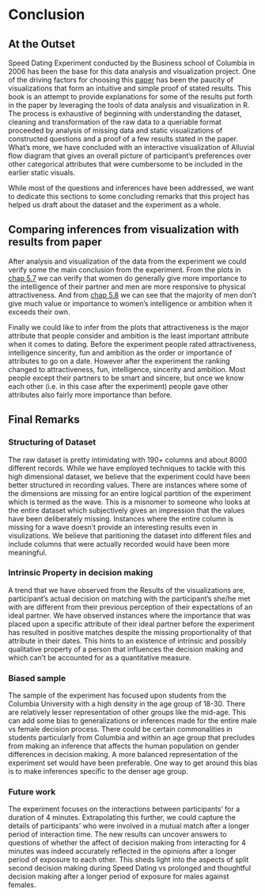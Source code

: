 # Conclusion

## At the Outset

Speed Dating Experiment conducted by the Business school of Columbia in 2006 has been the base for this data analysis and visualization project. One of the driving factors for choosing this [paper](https://www0.gsb.columbia.edu/mygsb/faculty/research/pubfiles/867/fisman%20iyengar.pdf) has been the paucity of visualizations that form an intuitive and simple proof of stated results. This book is an attempt to provide explanations for some of the results put forth in the paper by leveraging the tools of data analysis and visualization in R. The process is exhaustive of beginning with understanding the dataset, cleaning and transformation of the raw data to a queriable format proceeded by analysis of missing data and static visualizations of constructed questions and a proof of a few results stated in the paper. What's more, we have concluded with an interactive visualization of Alluvial flow diagram that gives an overall picture of participant's preferences over other categorical attributes that were  cumbersome to be included in the earlier static visuals.

While most of the questions and inferences have been addressed, we want to dedicate this sections to some concluding remarks that this project has helped us draft about the dataset and the experiment as a whole.

## Comparing inferences from visualization with results from paper

After analysis and visualization of the data from the experiment we could verify some the main conclusion from the experiment. From the plots in [chap 5.7](https://amruthasundar.github.io/final-edav-project/results.html#importance-of-attributes-for-each-gender-group) we can verify that women do generally give more importance to the intelligence of their partner and men are more responsive to physical attractiveness. And from [chap 5.8](https://amruthasundar.github.io/final-edav-project/results.html#perception-of-different-groups-of-people-regarding-importance-of-attributes) we can see that the majority of men don’t give much value or importance to women’s intelligence or ambition when it exceeds their own.

Finally we could like to infer from the plots that attractiveness is the major attribute that people consider and ambition is the least important attribute when it comes to dating. Before the experiment people rated attractiveness, intelligence sincerity, fun and ambition as the order or importance of attributes to go on a date. However after the experiment the ranking changed to attractiveness, fun, intelligence, sincerity and ambition. Most people except their partners to be smart and sincere, but once we know each other (i.e. in this case after the experiment) people gave other attributes also fairly more importance than before.

## Final Remarks

### Structuring of Dataset
The raw dataset is pretty intimidating with 190+ columns and about 8000 different records. While we have employed techniques to tackle with this high dimensional dataset, we believe that the experiment could have been better structured in recording values. There are instances where some of the dimensions are missing for an entire logical partition of the experiment which is termed as the wave. This is a misnomer to someone who looks at the entire dataset which subjectively gives an impression that the values have been deliberately missing. Instances where the entire column is missing for a wave doesn't provide an interesting results even in visulizations. We believe that paritioning the dataset into different files and include columns that were actually recorded would have been more meaningful.

### Intrinsic Property in decision making
A trend that we have observed from the Results of the visualizations are, participant's actual decision on matching with the participant's she/he met with are different from their previous perception of their expectations of an ideal partner. We have observed instances where the importance that was placed upon a specific attribute of their ideal partner before the experiment has resulted in positive matches despite the missing proportionality of that attribute in their dates. This hints to an existence of intrinsic and possibly qualitative property of a person that influences the decision making and which can't be accounted for as a quantitative measure.

### Biased sample
The sample of the experiment has focused upon students from the Columbia University with a high density in the age group of 18-30. There are relatively lesser representation of other groups like the mid-age. This can add some bias to generalizations or inferences made for the entire male vs female decision process. There could be certain commonalities in students particularly from Columbia and within an age group that precludes from making an inference that affects the human population on gender differences in decision making. A more balanced representation of the experiment set would have been preferable. One way to get around this bias is to make inferences specific to the denser age group.

### Future work 
The experiment focuses on the interactions between participants' for a duration of 4 minutes. Extrapolating this further, we could capture the details of participants' who were involved in a mutual match after a longer period of interaction time. The new results can uncover answers to questions of whether the affect of decision making from interacting for 4 minutes was indeed accurately reflected in the opinions after a longer period of exposure to each other. This sheds light into the aspects of split second decision making during Speed Dating vs prolonged and thoughtful  decision making after a longer period of exposure for males against females. 

